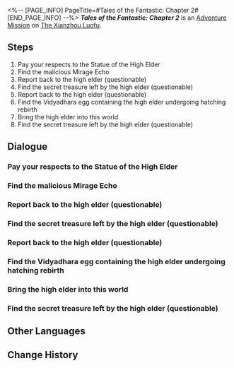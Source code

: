 <%-- [PAGE_INFO]
PageTitle=#Tales of the Fantastic: Chapter 2#
[END_PAGE_INFO] --%>
{{Stub|Dialogue.}}
{{Mission Infobox
|id            = 8002222
|title         = 
|image         = <!--Mission Tales of the Fantastic Chapter 2.png-->
|type          = Adventure
|event_name    = 
|chapter       = 
|requirements  = 
|summary       = <!--official mission summary from Fate's Atlas-->
|characters    = (Dan Heng/Cold Dragon Young/High Elder MK2000/John Doe); ???; Bandit A; Bandit B; Chatty Mirage Echo; Faint Mirage Echo; Lamenting Mirage Echo; Mr. Xiyan; Trailblazer; Yubie; Yubie (Questionable)
|startLocation = [[The Xianzhou Luofu]] - [[<!--starting area-->]]
|world         = The Xianzhou Luofu
|area          = <!--starting area-->
|prev          = 
|next          = 
|rewards       = Stellar Jade*30; Traveler's Guide*2; Credit*20,000
}}
'''''Tales of the Fantastic: Chapter 2''''' is an [[Adventure Mission]] on [[The Xianzhou Luofu]].

==Steps==
# Pay your respects to the Statue of the High Elder
# Find the malicious Mirage Echo
# Report back to the high elder (questionable)
# Find the secret treasure left by the high elder (questionable)
# Report back to the high elder (questionable)
# Find the Vidyadhara egg containing the high elder undergoing hatching rebirth
# Bring the high elder into this world
# Find the secret treasure left by the high elder (questionable)

<!--
==Gameplay Notes==

--><!--
==Trial Character==

-->
==Dialogue==
{{Stub Dialogue}}
===Pay your respects to the Statue of the High Elder===
{{Mission Description|type=adventure|location=<!--to be added-->|Mr. Xiyan says slowly: "There are strange fumes coming off the Statue of the High Elder, indicating that it is no simple stone. Perhaps it can guide (Trailblazer) to victory over the enemy and salvation for Scalegorge Waterscape."}}
{{Dialogue Start}}
:{{tx}}
{{Dialogue End}}

===Find the malicious Mirage Echo===
{{Mission Description|type=adventure|location=<!--to be added-->|update|In Mr. Xiyan's story, the Statue of the High Elder in Scalegorge Waterscape comes to life, and even gives you all sort of trials to go through. Forget about the scientific realism of it all, it's pretty cool to talk with a statue.<br />The Statue of the High Elder asks you to help it get rid of a malicious Mirage Echo. Normally, Mirage Echoes can't and won't hurt people. But this is inside Mr. Xiyan's story. Anything is possible.}}
{{Dialogue Start}}
:{{tx}}
{{Dialogue End}}

===Report back to the high elder (questionable)===
{{Dialogue Start}}
:{{tx}}
{{Dialogue End}}

===Find the secret treasure left by the high elder (questionable)===
{{Mission Description|type=adventure|location=<!--to be added-->|update|The Statue of the High Elder wishes you can help it find the treasure Dan Feng hid here... why is this an adventure treasure seeking story again? Never mind. As long as it makes Mr. Xiyan happy.}}
{{Dialogue Start}}
:{{tx}}
{{Dialogue End}}

===Report back to the high elder (questionable)===
{{Dialogue Start}}
:{{tx}}
{{Dialogue End}}

===Find the Vidyadhara egg containing the high elder undergoing hatching rebirth===
{{Mission Description|type=adventure|location=<!--to be added-->|update|As the story progresses, the plot gets more and more outrageous. Now, the Statue of the High Elder is even asking you to... act as a midwife for the next high elder?<br />You are starting to feel this story has nothing to do with your own adventures anymore, but Mr. Xiyan thinks this is the compromise necessary for commercial success.}}
{{Dialogue Start}}
:{{tx}}
{{Dialogue End}}

===Bring the high elder into this world===
{{Dialogue Start}}
:{{tx}}
{{Dialogue End}}

===Find the secret treasure left by the high elder (questionable)===
{{Mission Description|type=adventure|location=<!--to be added-->|update|The Statue of the High Elder wishes you can help it find the treasure Dan Feng hid here... why is this an adventure treasure seeking story again? Never mind. As long as it makes Mr. Xiyan happy.}}
{{Dialogue Start}}
:{{tx}}
{{Dialogue End}}

==Other Languages==
{{Other Languages
|en   = Tales of the Fantastic: Chapter 2
|zhs  = 评书奇谭•第二回
|zht  = 評書奇譚•第二回
|ja   = 講談奇譚・第二回
|ko   = 진기한 이야기•제2장
|es   = Narraciones extraordinarias: acto 2
|fr   = Contes fantastiques &mdash; Chapitre&nbsp;2
|ru   = Чудесные сказания. Глава II
|th   = เรื่องเล่าขานตำนานการผจญภัย: บทที่ 2
|vi   = Kỳ Truyện Bình Thư 2
|de   = Geschichten des Fantastischen – Kapitel 2
|id   = Dongeng Luar Biasa - Bag. 2
|pt   = Contos do Fantástico - Capítulo 2
}}

==Change History==
{{Change History|1.2}}
